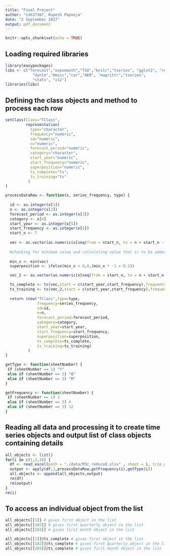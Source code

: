 ```yaml
---
title: "Final Project"
author: "s3637387, Rupesh Papneja"
date: "2 September 2017"
output: pdf_document
---
```


```r
knitr::opts_chunk$set(echo = TRUE)
```


## Loading required libraries

```r
library(easypackages)
libs <- c("forecast","expsmooth","TSA","knitr","tseries", "gglot2", "readxl",
            "dynlm","Hmisc","car","AER", "magrittr","tseries",
            "stats", "x12")
libraries(libs)

```
## Defining the class objects and method to process each row

```r

setClass(Class="TClass",
         representation(
           type="character",
           frequency="numeric",
           id="numeric",
           n="numeric", 
           forecast_period="numeric",
           category="character",
           start_year="numeric",
           start_frequency="numeric",
           superposition="numeric",
           ts_complete="ts",
           ts_training="ts"
          )
)

processDataRow <- function(x, series_frequency, type) {
  
  id <- as.integer(x[1])
  n <- as.integer(x[2])
  forecast_period <- as.integer(x[3])
  category <- x[4]
  start_year <- as.integer(x[5])
  start_frequency <- as.integer(x[6])
  start_n <- 7
  
  vec <- as.vector(as.numeric(x[seq(from = start_n, to = n + start_n - 1)]))
  
  #checking for minimum value and calculating value that is to be added to time series object when negative.
  
  min_x <- min(vec)
  superposition <- ifelse(min_x > 0,0,(min_x * -1 + 0.1))

  vec_2 <- as.vector(as.numeric(x[seq(from = start_n, to = n + start_n - forecast_period - 1)])) # change formula for training set if required

  ts_complete <- ts(vec,start = c(start_year,start_frequency),frequency=series_frequency)
  ts_training <- ts(vec_2,start = c(start_year,start_frequency),frequency=series_frequency)
  
  return (new("TClass",type=type,
              frequency=series_frequency,
              id=id,
              n=n,
              forecast_period=forecast_period,
              category=category,
              start_year=start_year,
              start_frequency=start_frequency,
              superposition=superposition,
              ts_complete=ts_complete,
              ts_training=ts_training)
          )
}

getType <- function(sheetNumber) {
 if (sheetNumber == 1) "Y"
 else if (sheetNumber == 2) "Q"
 else if (sheetNumber == 3) "M"
}

getFrequency <- function(sheetNumber) {
 if (sheetNumber == 1) 1
 else if (sheetNumber == 2) 4
 else if (sheetNumber == 3) 12
}

```

## Reading all data and processing it to create time series objects and output list of class objects containing details

```r
all_objects <- list()
for(i in c(1,2,3)) {
  df <- read_excel(path = "./data/M3c_reduced.xlsx" , sheet = i, trim_ws = TRUE)
  output <- apply(df,1,processDataRow,getFrequency(i),getType(i))
  all_objects <- append(all_objects,output)
  rm(df)
  rm(output)
}
rm(i)
```

## To access an individual object from the list

```r
all_objects[[1]] # gives first object in the list
all_objects[[102]] # gives first quarterly object in the list
all_objects[[203]] # gives first month object in the list
```
```r
all_objects[[1]]@ts_complete # gives first object in the list
all_objects[[102]]@ts_complete # gives first quarterly object in the list
all_objects[[203]]@ts_complete # gives first month object in the list
```


